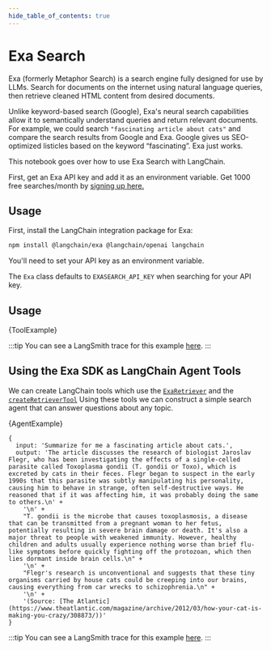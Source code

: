 ```yaml
---
hide_table_of_contents: true
---
```



# Exa Search

Exa (formerly Metaphor Search) is a search engine fully designed for use by LLMs. Search for documents on the internet using natural language queries, then retrieve cleaned HTML content from desired documents.

Unlike keyword-based search (Google), Exa's neural search capabilities allow it to semantically understand queries and return relevant documents.
For example, we could search `"fascinating article about cats"` and compare the search results from Google and Exa.
Google gives us SEO-optimized listicles based on the keyword “fascinating”. Exa just works.

This notebook goes over how to use Exa Search with LangChain.

First, get an Exa API key and add it as an environment variable.
Get 1000 free searches/month by [signing up here.](https://dashboard.exa.ai/login)

## Usage

First, install the LangChain integration package for Exa:


<IntegrationInstallTooltip></IntegrationInstallTooltip>

```bash npm2yarn
npm install @langchain/exa @langchain/openai langchain
```

You'll need to set your API key as an environment variable.

The `Exa` class defaults to `EXASEARCH_API_KEY` when searching for your API key.

## Usage


<CodeBlock language="typescript">{ToolExample}</CodeBlock>

:::tip
You can see a LangSmith trace for this example [here](https://smith.langchain.com/public/775ea9a8-d54c-405c-9126-a012405d9099/r).
:::

## Using the Exa SDK as LangChain Agent Tools

We can create LangChain tools which use the [`ExaRetriever`](/docs/integrations/retrievers/exa) and the [`createRetrieverTool`](https://v02.api.js.langchain.com/functions/langchain_tools_retriever.createRetrieverTool.html)
Using these tools we can construct a simple search agent that can answer questions about any topic.


<CodeBlock language="typescript">{AgentExample}</CodeBlock>

```
{
  input: 'Summarize for me a fascinating article about cats.',
  output: 'The article discusses the research of biologist Jaroslav Flegr, who has been investigating the effects of a single-celled parasite called Toxoplasma gondii (T. gondii or Toxo), which is excreted by cats in their feces. Flegr began to suspect in the early 1990s that this parasite was subtly manipulating his personality, causing him to behave in strange, often self-destructive ways. He reasoned that if it was affecting him, it was probably doing the same to others.\n' +
    '\n' +
    "T. gondii is the microbe that causes toxoplasmosis, a disease that can be transmitted from a pregnant woman to her fetus, potentially resulting in severe brain damage or death. It's also a major threat to people with weakened immunity. However, healthy children and adults usually experience nothing worse than brief flu-like symptoms before quickly fighting off the protozoan, which then lies dormant inside brain cells.\n" +
    '\n' +
    "Flegr's research is unconventional and suggests that these tiny organisms carried by house cats could be creeping into our brains, causing everything from car wrecks to schizophrenia.\n" +
    '\n' +
    '(Source: [The Atlantic](https://www.theatlantic.com/magazine/archive/2012/03/how-your-cat-is-making-you-crazy/308873/))'
}
```

:::tip
You can see a LangSmith trace for this example [here](https://smith.langchain.com/public/d123ba5f-8535-4669-9e43-ac7ab3c6735e/r).
:::
